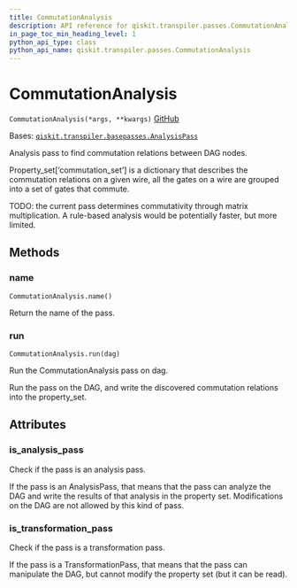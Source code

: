 ```yaml
---
title: CommutationAnalysis
description: API reference for qiskit.transpiler.passes.CommutationAnalysis
in_page_toc_min_heading_level: 1
python_api_type: class
python_api_name: qiskit.transpiler.passes.CommutationAnalysis
---
```


# CommutationAnalysis

<span id="qiskit.transpiler.passes.CommutationAnalysis" />

`CommutationAnalysis(*args, **kwargs)` [GitHub](https://github.com/qiskit/qiskit/tree/stable/0.22/qiskit/transpiler/passes/optimization/commutation_analysis.py "view source code")

Bases: [`qiskit.transpiler.basepasses.AnalysisPass`](qiskit.transpiler.AnalysisPass "qiskit.transpiler.basepasses.AnalysisPass")

Analysis pass to find commutation relations between DAG nodes.

Property\_set\[‘commutation\_set’] is a dictionary that describes the commutation relations on a given wire, all the gates on a wire are grouped into a set of gates that commute.

TODO: the current pass determines commutativity through matrix multiplication. A rule-based analysis would be potentially faster, but more limited.

## Methods

### name

<span id="qiskit.transpiler.passes.CommutationAnalysis.name" />

`CommutationAnalysis.name()`

Return the name of the pass.

### run

<span id="qiskit.transpiler.passes.CommutationAnalysis.run" />

`CommutationAnalysis.run(dag)`

Run the CommutationAnalysis pass on dag.

Run the pass on the DAG, and write the discovered commutation relations into the property\_set.

## Attributes

<span id="qiskit.transpiler.passes.CommutationAnalysis.is_analysis_pass" />

### is\_analysis\_pass

Check if the pass is an analysis pass.

If the pass is an AnalysisPass, that means that the pass can analyze the DAG and write the results of that analysis in the property set. Modifications on the DAG are not allowed by this kind of pass.

<span id="qiskit.transpiler.passes.CommutationAnalysis.is_transformation_pass" />

### is\_transformation\_pass

Check if the pass is a transformation pass.

If the pass is a TransformationPass, that means that the pass can manipulate the DAG, but cannot modify the property set (but it can be read).

